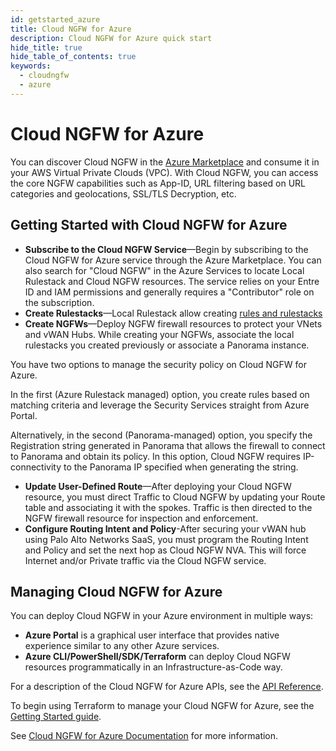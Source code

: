 ```yaml
---
id: getstarted_azure
title: Cloud NGFW for Azure
description: Cloud NGFW for Azure quick start
hide_title: true
hide_table_of_contents: true
keywords:
  - cloudngfw
  - azure
---
```


# Cloud NGFW for Azure

You can discover Cloud NGFW in the [Azure Marketplace](https://portal.azure.com/#view/Microsoft_Azure_Marketplace/GalleryItemDetailsBladeNopdl/id/paloaltonetworks.pan_swfw_cloud_ngfw/selectionMode~/false/resourceGroupId//resourceGroupLocation//dontDiscardJourney~/false/selectedMenuId/favorites/launchingContext~/%7B%22galleryItemId%22%3A%22paloaltonetworks.pan_swfw_cloud_ngfwpanw-cloud-ngfw-payg%22%2C%22source%22%3A%5B%22GalleryFeaturedMenuItemPart%22%2C%22VirtualizedTileDetails%22%5D%2C%22menuItemId%22%3A%22home%22%2C%22subMenuItemId%22%3A%22Search%20results%22%2C%22telemetryId%22%3A%22c4fa50f9-c45a-42bf-a54e-9f2158d1cd7b%22%7D/searchTelemetryId/b022cb42-66e1-4631-87cb-f40466ab6d29) and consume it in your AWS Virtual Private Clouds (VPC). With Cloud NGFW, you can access the core NGFW capabilities such as App-ID, URL filtering based on URL categories and geolocations, SSL/TLS Decryption, etc.

## Getting Started with Cloud NGFW for Azure

- **Subscribe to the Cloud NGFW Service**—Begin by subscribing to the Cloud NGFW for Azure service through the Azure Marketplace. You can also search for "Cloud NGFW" in the Azure Services to locate Local Rulestack and Cloud NGFW resources. The service relies on your Entre ID and IAM permissions and generally requires a "Contributor" role on the subscription.
- **Create Rulestacks**—Local Rulestack allow creating [rules and rulestacks](https://docs.paloaltonetworks.com/cloud-ngfw/azure/cloud-ngfw-for-azure/native-policy-management)
- **Create NGFWs**—Deploy NGFW firewall resources to protect your VNets and vWAN Hubs. While creating your NGFWs, associate the local rulestacks you created previously or associate a Panorama instance.

You have two options to manage the security policy on Cloud NGFW for Azure. 

In the first (Azure Rulestack managed) option, you create rules based on matching criteria and leverage the Security Services straight from Azure Portal. 

Alternatively, in the second (Panorama-managed) option, you specify the Registration string generated in Panorama that allows the firewall to connect to Panorama and obtain its policy. In this option, Cloud NGFW requires IP-connectivity to the Panorama IP specified when generating the string.

- **Update User-Defined Route**—After deploying your Cloud NGFW resource, you must direct Traffic to Cloud NGFW by updating your Route table and associating it with the spokes. Traffic is then directed to the NGFW firewall resource for inspection and enforcement.
- **Configure Routing Intent and Policy**-After securing your vWAN hub using Palo Alto Networks SaaS, you must program the Routing Intent and Policy and set the next hop as Cloud NGFW NVA. This will force Internet and/or Private traffic via the Cloud NGFW service.

## Managing Cloud NGFW for Azure

You can deploy Cloud NGFW in your Azure environment in multiple ways:

- **Azure Portal** is a graphical user interface that provides native experience similar to any other Azure services.
- **Azure CLI/PowerShell/SDK/Terraform** can deploy Cloud NGFW resources programmatically in an Infrastructure-as-Code way.

For a description of the Cloud NGFW for Azure APIs, see the [API Reference](/cloudngfw/azure/api).

To begin using Terraform to manage your Cloud NGFW for Azure, see the [Getting Started guide](/terraform/docs/cloudngfw/azure/tutorials/intro/).

See [Cloud NGFW for Azure Documentation](https://docs.paloaltonetworks.com/cloud-ngfw/azure/cloud-ngfw-for-azure/getting-started-with-cngfw-for-azure) for more information.
